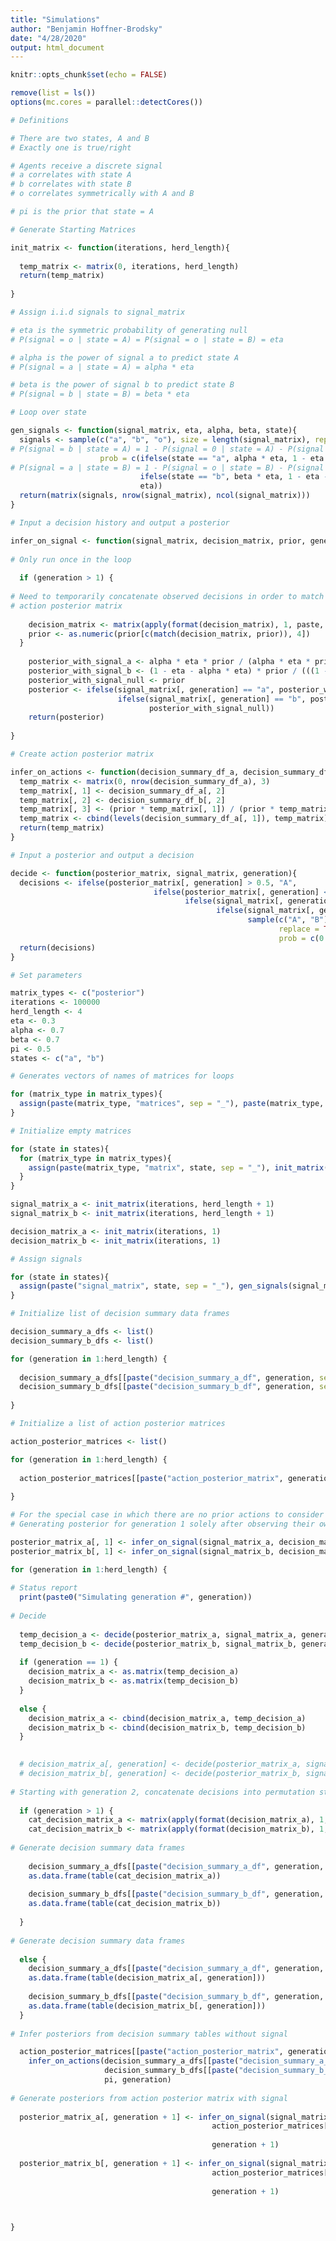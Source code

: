 ```yaml
---
title: "Simulations"
author: "Benjamin Hoffner-Brodsky"
date: "4/28/2020"
output: html_document
---
```


```r
knitr::opts_chunk$set(echo = FALSE)

remove(list = ls())
options(mc.cores = parallel::detectCores())

# Definitions

# There are two states, A and B 
# Exactly one is true/right 

# Agents receive a discrete signal
# a correlates with state A
# b correlates with state B 
# o correlates symmetrically with A and B

# pi is the prior that state = A

```

```r

# Generate Starting Matrices

init_matrix <- function(iterations, herd_length){
  
  temp_matrix <- matrix(0, iterations, herd_length)
  return(temp_matrix)
  
}

# Assign i.i.d signals to signal_matrix 

# eta is the symmetric probability of generating null 
# P(signal = o | state = A) = P(signal = o | state = B) = eta

# alpha is the power of signal a to predict state A
# P(signal = a | state = A) = alpha * eta 

# beta is the power of signal b to predict state B 
# P(signal = b | state = B) = beta * eta

# Loop over state 

gen_signals <- function(signal_matrix, eta, alpha, beta, state){
  signals <- sample(c("a", "b", "o"), size = length(signal_matrix), replace = TRUE, 
# P(signal = b | state = A) = 1 - P(signal = 0 | state = A) - P(signal = a | state = A)
                    prob = c(ifelse(state == "a", alpha * eta, 1 - eta - beta * eta),
# P(signal = a | state = B) = 1 - P(signal = o | state = B) - P(signal = b | state = B)
                             ifelse(state == "b", beta * eta, 1 - eta - alpha * eta),
                             eta))
  return(matrix(signals, nrow(signal_matrix), ncol(signal_matrix)))
}

# Input a decision history and output a posterior

infer_on_signal <- function(signal_matrix, decision_matrix, prior, generation){
    
# Only run once in the loop
  
  if (generation > 1) {
    
# Need to temporarily concatenate observed decisions in order to match with
# action posterior matrix
    
    decision_matrix <- matrix(apply(format(decision_matrix), 1, paste, collapse = ""), iterations, 1)
    prior <- as.numeric(prior[c(match(decision_matrix, prior)), 4])
  }
  
    posterior_with_signal_a <- alpha * eta * prior / (alpha * eta * prior + (1 - eta - beta * eta) * (1 - prior))
    posterior_with_signal_b <- (1 - eta - alpha * eta) * prior / (((1 - eta - alpha * eta) * prior) + beta * eta * (1 - prior))
    posterior_with_signal_null <- prior
    posterior <- ifelse(signal_matrix[, generation] == "a", posterior_with_signal_a,
                        ifelse(signal_matrix[, generation] == "b", posterior_with_signal_b,
                               posterior_with_signal_null))
    return(posterior)
    
}

# Create action posterior matrix

infer_on_actions <- function(decision_summary_df_a, decision_summary_df_b, prior, generation){
  temp_matrix <- matrix(0, nrow(decision_summary_df_a), 3)
  temp_matrix[, 1] <- decision_summary_df_a[, 2]
  temp_matrix[, 2] <- decision_summary_df_b[, 2]
  temp_matrix[, 3] <- (prior * temp_matrix[, 1]) / (prior * temp_matrix[, 1] + (1 - prior) * temp_matrix[, 2])
  temp_matrix <- cbind(levels(decision_summary_df_a[, 1]), temp_matrix)
  return(temp_matrix)
}

# Input a posterior and output a decision

decide <- function(posterior_matrix, signal_matrix, generation){
  decisions <- ifelse(posterior_matrix[, generation] > 0.5, "A", 
                                ifelse(posterior_matrix[, generation] < 0.5, "B",
                                       ifelse(signal_matrix[, generation] == "a", "A",
                                              ifelse(signal_matrix[, generation] == "b", "B",
                                                     sample(c("A", "B"), 
                                                            replace = TRUE, 
                                                            prob = c(0.5, 0.5))))))
  return(decisions)
}


```

```r

# Set parameters

matrix_types <- c("posterior")
iterations <- 100000
herd_length <- 4
eta <- 0.3
alpha <- 0.7
beta <- 0.7
pi <- 0.5
states <- c("a", "b") 

# Generates vectors of names of matrices for loops

for (matrix_type in matrix_types){
  assign(paste(matrix_type, "matrices", sep = "_"), paste(matrix_type, "matrix", states, sep = "_"))
}

# Initialize empty matrices

for (state in states){
  for (matrix_type in matrix_types){
    assign(paste(matrix_type, "matrix", state, sep = "_"), init_matrix(iterations, herd_length + 1))
  }
}

signal_matrix_a <- init_matrix(iterations, herd_length + 1)
signal_matrix_b <- init_matrix(iterations, herd_length + 1)

decision_matrix_a <- init_matrix(iterations, 1)
decision_matrix_b <- init_matrix(iterations, 1)

# Assign signals 

for (state in states){
  assign(paste("signal_matrix", state, sep = "_"), gen_signals(signal_matrix_a, eta, alpha, beta, state))
}

# Initialize list of decision summary data frames

decision_summary_a_dfs <- list()
decision_summary_b_dfs <- list()

for (generation in 1:herd_length) {
  
  decision_summary_a_dfs[[paste("decision_summary_a_df", generation, sep = "_")]] <- data.frame(NULL)
  decision_summary_b_dfs[[paste("decision_summary_b_df", generation, sep = "_")]] <- data.frame(NULL)
  
}

# Initialize a list of action posterior matrices

action_posterior_matrices <- list()

for (generation in 1:herd_length) {
  
  action_posterior_matrices[[paste("action_posterior_matrix", generation, sep = "_")]] <- data.frame(NULL)
  
}

```

```r

# For the special case in which there are no prior actions to consider
# Generating posterior for generation 1 solely after observing their own signal

posterior_matrix_a[, 1] <- infer_on_signal(signal_matrix_a, decision_matrix_a, pi, 1)
posterior_matrix_b[, 1] <- infer_on_signal(signal_matrix_b, decision_matrix_b, pi, 1)

for (generation in 1:herd_length) {
  
# Status report
  print(paste0("Simulating generation #", generation))
  
# Decide
  
  temp_decision_a <- decide(posterior_matrix_a, signal_matrix_a, generation)
  temp_decision_b <- decide(posterior_matrix_b, signal_matrix_b, generation)
  
  if (generation == 1) {
    decision_matrix_a <- as.matrix(temp_decision_a)
    decision_matrix_b <- as.matrix(temp_decision_b)
  }
  
  else {
    decision_matrix_a <- cbind(decision_matrix_a, temp_decision_a)
    decision_matrix_b <- cbind(decision_matrix_b, temp_decision_b)
  }
  

  # decision_matrix_a[, generation] <- decide(posterior_matrix_a, signal_matrix_a, generation)
  # decision_matrix_b[, generation] <- decide(posterior_matrix_b, signal_matrix_b, generation)
  
# Starting with generation 2, concatenate decisions into permutation string
  
  if (generation > 1) {
    cat_decision_matrix_a <- matrix(apply(format(decision_matrix_a), 1, paste, collapse = ""), iterations, 1)
    cat_decision_matrix_b <- matrix(apply(format(decision_matrix_b), 1, paste, collapse = ""), iterations, 1)
    
# Generate decision summary data frames
    
    decision_summary_a_dfs[[paste("decision_summary_a_df", generation, sep = "_")]] <- 
    as.data.frame(table(cat_decision_matrix_a))
  
    decision_summary_b_dfs[[paste("decision_summary_b_df", generation, sep = "_")]] <- 
    as.data.frame(table(cat_decision_matrix_b))
    
  }
  
# Generate decision summary data frames
  
  else {
    decision_summary_a_dfs[[paste("decision_summary_a_df", generation, sep = "_")]] <- 
    as.data.frame(table(decision_matrix_a[, generation]))
  
    decision_summary_b_dfs[[paste("decision_summary_b_df", generation, sep = "_")]] <- 
    as.data.frame(table(decision_matrix_b[, generation]))
  }
  
# Infer posteriors from decision summary tables without signal

  action_posterior_matrices[[paste("action_posterior_matrix", generation, sep = "_")]] <- 
    infer_on_actions(decision_summary_a_dfs[[paste("decision_summary_a_df", generation, sep = "_")]], 
                     decision_summary_b_dfs[[paste("decision_summary_b_df", generation, sep = "_")]],
                     pi, generation)
  
# Generate posteriors from action posterior matrix with signal
  
  posterior_matrix_a[, generation + 1] <- infer_on_signal(signal_matrix_a, decision_matrix_a, 
                                             action_posterior_matrices[[paste("action_posterior_matrix", 
                                                                              generation, sep = "_")]],
                                             generation + 1)
  
  posterior_matrix_b[, generation + 1] <- infer_on_signal(signal_matrix_b, decision_matrix_b, 
                                             action_posterior_matrices[[paste("action_posterior_matrix", 
                                                                              generation, sep = "_")]],
                                             generation + 1)
  


}

```




